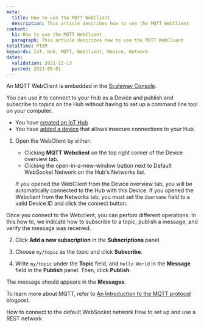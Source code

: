 ```yaml
---
meta:
  title: How to use the MQTT WebClient
  description: This article describes how to use the MQTT WebClient
content:
  h1: How to use the MQTT WebClient
  paragraph: This article describes how to use the MQTT WebClient
totalTime: PT5M
keywords: IoT, Hub, MQTT, Webclient, Device, Network
dates:
  validation: 2021-12-13
  posted: 2021-09-01
---
```


An MQTT WebClient is embedded in the [Scaleway Console](https://console.scaleway.com/iot-hub/hubs).

You can use it to connect to your Hub as a Device and publish and subscribe to topics on the Hub without having to set up a command line tool on your computer.

<Message type="requirement">

  - You have [created an IoT Hub](/iot/iot-hub/how-to/create-hub/)
  - You have [added a device](/iot/iot-hub/how-to/add-device/) that allows insecure connections to your Hub.

</Message>

1. Open the WebClient by either:

    - Clicking **MQTT Webclient** on the top right corner of the Device overview tab.
    - Clicking the open-in-a-new-window button next to Default WebSocket Network on the Hub's Networks list.
  
    <Message type="note">

      If you opened the WebClient from the Device overview tab, you will be automatically connected to the Hub with this Device. If you opened the Webclient from the Networks tab, you must set the `Username` field to a valid Device ID and click the connect button.

    </Message>

  Once you connect to the Webclient, you can perfom different operations. In this how to, we indicate how to subscribe to a topic, publish a message, and verify the message was received.

2. Click **Add a new subscription** in the **Subscriptions** panel.

3. Choose `my/topic` as the topic and click **Subscribe**.

4. Write `my/topic` under the **Topic** field, and `Hello World` in the **Message** field in the **Publish** panel. Then, click **Publish**.

  The message should appears in the **Messages**.

<Lightbox src="assets/scaleway-iothub-webclient.webp" size="large" alt=""/>

<Message type="note">

  To learn more about MQTT, refer to [An Introduction to the MQTT protocol](https://blog.scaleway.com/introduction-to-mqtt-protocol/) blogpost.

</Message>

<Navigation title="See Also">
  <PreviousButton to="/iot/iot-hub/how-to/connect-default-websocket-network/">How to connect to the default WebSocket network</PreviousButton>
  <NextButton to="/iot/iot-hub/how-to/setup-use-rest-network/">How to set up and use a REST network</NextButton>
</Navigation>
